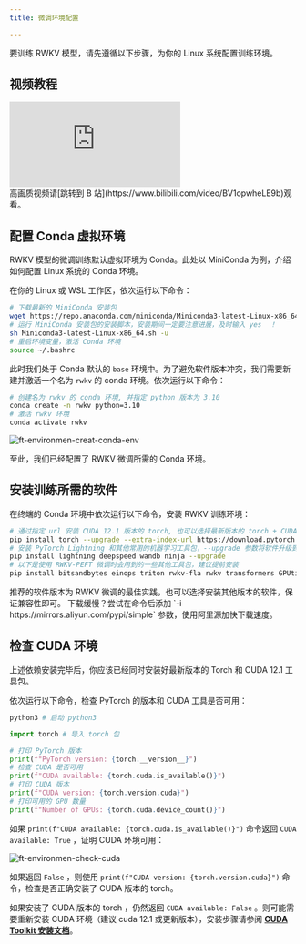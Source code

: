 ```yaml
---
title: 微调环境配置

---
```


要训练 RWKV 模型，请先遵循以下步骤，为你的 Linux 系统配置训练环境。

## 视频教程

<div className="iframe-container">
 <iframe 
 src="https://player.bilibili.com/player.html?isOutside=true&aid=113865220162755&bvid=BV1opwheLE9b&cid=27992263465&high_quality=1&autoplay=0"
 scrolling="no"
 frameBorder="0"
 allowFullScreen={true}
 sandbox="allow-top-navigation allow-same-origin allow-forms allow-scripts"
>
</iframe>
</div>
<CallOut type="info">
高画质视频请[跳转到 B 站](https://www.bilibili.com/video/BV1opwheLE9b)观看。
</CallOut>


##  配置 Conda 虚拟环境

RWKV 模型的微调训练默认虚拟环境为 Conda。此处以 MiniConda 为例，介绍如何配置 Linux 系统的 Conda 环境。

在你的 Linux 或 WSL 工作区，依次运行以下命令：

``` bash copy
# 下载最新的 MiniConda 安装包
wget https://repo.anaconda.com/miniconda/Miniconda3-latest-Linux-x86_64.sh
# 运行 MiniConda 安装包的安装脚本，安装期间一定要注意进展，及时输入 yes  ！
sh Miniconda3-latest-Linux-x86_64.sh -u
# 重启环境变量，激活 Conda 环境
source ~/.bashrc
```
此时我们处于 Conda 默认的 `base` 环境中。为了避免软件版本冲突，我们需要新建并激活一个名为 `rwkv` 的 conda 环境。依次运行以下命令：

``` bash copy
# 创建名为 rwkv 的 conda 环境, 并指定 python 版本为 3.10
conda create -n rwkv python=3.10
# 激活 rwkv 环境
conda activate rwkv
```
![ft-environmen-creat-conda-env](./imgs/ft-environmen-creat-conda-env.png)

至此，我们已经配置了 RWKV 微调所需的 Conda 环境。

## 安装训练所需的软件

在终端的 Conda 环境中依次运行以下命令，安装 RWKV 训练环境：

``` bash copy
# 通过指定 url 安装 CUDA 12.1 版本的 torch, 也可以选择最新版本的 torch + CUDA 版本
pip install torch --upgrade --extra-index-url https://download.pytorch.org/whl/cu121
# 安装 PyTorch Lightning 和其他常用的机器学习工具包，--upgrade 参数将软件升级到最新版本
pip install lightning deepspeed wandb ninja --upgrade
# 以下是使用 RWKV-PEFT 微调时会用到的一些其他工具包，建议提前安装
pip install bitsandbytes einops triton rwkv-fla rwkv transformers GPUtil plotly datasets --upgrade
```

<CallOut type="info">
推荐的软件版本为 RWKV 微调的最佳实践，也可以选择安装其他版本的软件，保证兼容性即可。
</CallOut>
<CallOut type="warning">
下载缓慢？尝试在命令后添加 `-i https://mirrors.aliyun.com/pypi/simple` 参数，使用阿里源加快下载速度。
</CallOut>

## 检查 CUDA 环境

上述依赖安装完毕后，你应该已经同时安装好最新版本的 Torch 和 CUDA 12.1 工具包。

依次运行以下命令，检查 PyTorch 的版本和 CUDA 工具是否可用：
```python
python3 # 启动 python3

import torch # 导入 torch 包

# 打印 PyTorch 版本
print(f"PyTorch version: {torch.__version__}") 
# 检查 CUDA 是否可用
print(f"CUDA available: {torch.cuda.is_available()}")
# 打印 CUDA 版本
print(f"CUDA version: {torch.version.cuda}")
# 打印可用的 GPU 数量
print(f"Number of GPUs: {torch.cuda.device_count()}")
```

如果 `print(f"CUDA available: {torch.cuda.is_available()}")` 命令返回 `CUDA available: True` ，证明 CUDA 环境可用：

![ft-environmen-check-cuda](./imgs/ft-environmen-check-cuda.png)

如果返回 `False` ，则使用 `print(f"CUDA version: {torch.version.cuda}")` 命令，检查是否正确安装了 CUDA 版本的 torch。

如果安装了 CUDA 版本的 torch ，仍然返回 `CUDA available: False` 。则可能需要重新安装 CUDA 环境（建议 cuda 12.1 或更新版本），安装步骤请参阅 [**CUDA Toolkit 安装文档**](https://developer.nvidia.com/cuda-downloads)。

